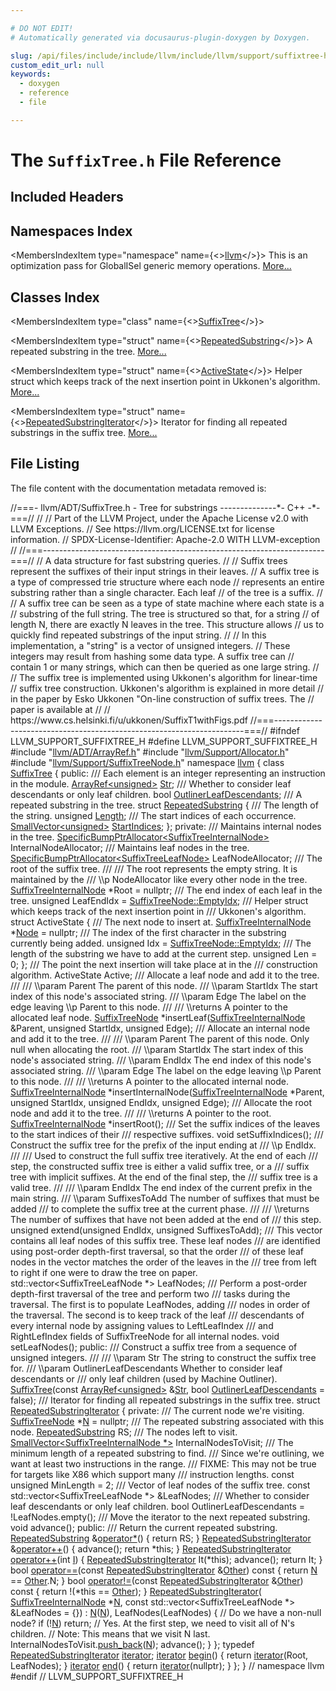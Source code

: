 ```yaml
---

# DO NOT EDIT!
# Automatically generated via docusaurus-plugin-doxygen by Doxygen.

slug: /api/files/include/include/llvm/include/llvm/support/suffixtree-h
custom_edit_url: null
keywords:
  - doxygen
  - reference
  - file

---
```





# The `SuffixTree.h` File Reference

<DoxygenPage pluginConfig={pluginConfig}>



## Included Headers

<IncludesList>
<IncludesListItem
  filePath="llvm/ADT/ArrayRef.h"
  permalink="/docs/api/files/include/include/llvm/include/llvm/adt/arrayref-h"
  isLocal="true" />
<IncludesListItem
  filePath="llvm/Support/Allocator.h"
  permalink="/docs/api/files/include/include/llvm/include/llvm/support/allocator-h"
  isLocal="true" />
<IncludesListItem
  filePath="llvm/Support/SuffixTreeNode.h"
  permalink="/docs/api/files/include/include/llvm/include/llvm/support/suffixtreenode-h"
  isLocal="true" />
</IncludesList>

## Namespaces Index

<MembersIndex>

<MembersIndexItem
  type="namespace"
  name={<><a href="/docs/api/namespaces/llvm">llvm</a></>}>
This is an optimization pass for GlobalISel generic memory operations. <a href="/docs/api/namespaces/llvm/#details">More...</a>
</MembersIndexItem>

</MembersIndex>

## Classes Index

<MembersIndex>

<MembersIndexItem
  type="class"
  name={<><a href="/docs/api/classes/llvm/suffixtree">SuffixTree</a></>}>
</MembersIndexItem>

<MembersIndexItem
  type="struct"
  name={<><a href="/docs/api/structs/llvm/suffixtree/repeatedsubstring">RepeatedSubstring</a></>}>
A repeated substring in the tree. <a href="/docs/api/structs/llvm/suffixtree/repeatedsubstring/#details">More...</a>
</MembersIndexItem>

<MembersIndexItem
  type="struct"
  name={<><a href="/docs/api/structs/llvm/suffixtree/activestate">ActiveState</a></>}>
Helper struct which keeps track of the next insertion point in Ukkonen&#39;s algorithm. <a href="/docs/api/structs/llvm/suffixtree/activestate/#details">More...</a>
</MembersIndexItem>

<MembersIndexItem
  type="struct"
  name={<><a href="/docs/api/structs/llvm/suffixtree/repeatedsubstringiterator">RepeatedSubstringIterator</a></>}>
Iterator for finding all repeated substrings in the suffix tree. <a href="/docs/api/structs/llvm/suffixtree/repeatedsubstringiterator/#details">More...</a>
</MembersIndexItem>

</MembersIndex>


## File Listing

The file content with the documentation metadata removed is:

<ProgramListing>

<Link id="l00001" /><CodeLine lineNumber="1"><span class="doxyHighlightComment">//===- llvm/ADT/SuffixTree.h - Tree for substrings --------------&#42;- C++ -&#42;-===//</span></CodeLine>
<Link id="l00002" /><CodeLine lineNumber="2"><span class="doxyHighlightComment">//</span></CodeLine>
<Link id="l00003" /><CodeLine lineNumber="3"><span class="doxyHighlightComment">// Part of the LLVM Project, under the Apache License v2.0 with LLVM Exceptions.</span></CodeLine>
<Link id="l00004" /><CodeLine lineNumber="4"><span class="doxyHighlightComment">// See https://llvm.org/LICENSE.txt for license information.</span></CodeLine>
<Link id="l00005" /><CodeLine lineNumber="5"><span class="doxyHighlightComment">// SPDX-License-Identifier: Apache-2.0 WITH LLVM-exception</span></CodeLine>
<Link id="l00006" /><CodeLine lineNumber="6"><span class="doxyHighlightComment">//</span></CodeLine>
<Link id="l00007" /><CodeLine lineNumber="7"><span class="doxyHighlightComment">//===----------------------------------------------------------------------===//</span></CodeLine>
<Link id="l00008" /><CodeLine lineNumber="8"><span class="doxyHighlightComment">// A data structure for fast substring queries.</span></CodeLine>
<Link id="l00009" /><CodeLine lineNumber="9"><span class="doxyHighlightComment">//</span></CodeLine>
<Link id="l00010" /><CodeLine lineNumber="10"><span class="doxyHighlightComment">// Suffix trees represent the suffixes of their input strings in their leaves.</span></CodeLine>
<Link id="l00011" /><CodeLine lineNumber="11"><span class="doxyHighlightComment">// A suffix tree is a type of compressed trie structure where each node</span></CodeLine>
<Link id="l00012" /><CodeLine lineNumber="12"><span class="doxyHighlightComment">// represents an entire substring rather than a single character. Each leaf</span></CodeLine>
<Link id="l00013" /><CodeLine lineNumber="13"><span class="doxyHighlightComment">// of the tree is a suffix.</span></CodeLine>
<Link id="l00014" /><CodeLine lineNumber="14"><span class="doxyHighlightComment">//</span></CodeLine>
<Link id="l00015" /><CodeLine lineNumber="15"><span class="doxyHighlightComment">// A suffix tree can be seen as a type of state machine where each state is a</span></CodeLine>
<Link id="l00016" /><CodeLine lineNumber="16"><span class="doxyHighlightComment">// substring of the full string. The tree is structured so that, for a string</span></CodeLine>
<Link id="l00017" /><CodeLine lineNumber="17"><span class="doxyHighlightComment">// of length N, there are exactly N leaves in the tree. This structure allows</span></CodeLine>
<Link id="l00018" /><CodeLine lineNumber="18"><span class="doxyHighlightComment">// us to quickly find repeated substrings of the input string.</span></CodeLine>
<Link id="l00019" /><CodeLine lineNumber="19"><span class="doxyHighlightComment">//</span></CodeLine>
<Link id="l00020" /><CodeLine lineNumber="20"><span class="doxyHighlightComment">// In this implementation, a &quot;string&quot; is a vector of unsigned integers.</span></CodeLine>
<Link id="l00021" /><CodeLine lineNumber="21"><span class="doxyHighlightComment">// These integers may result from hashing some data type. A suffix tree can</span></CodeLine>
<Link id="l00022" /><CodeLine lineNumber="22"><span class="doxyHighlightComment">// contain 1 or many strings, which can then be queried as one large string.</span></CodeLine>
<Link id="l00023" /><CodeLine lineNumber="23"><span class="doxyHighlightComment">//</span></CodeLine>
<Link id="l00024" /><CodeLine lineNumber="24"><span class="doxyHighlightComment">// The suffix tree is implemented using Ukkonen&#39;s algorithm for linear-time</span></CodeLine>
<Link id="l00025" /><CodeLine lineNumber="25"><span class="doxyHighlightComment">// suffix tree construction. Ukkonen&#39;s algorithm is explained in more detail</span></CodeLine>
<Link id="l00026" /><CodeLine lineNumber="26"><span class="doxyHighlightComment">// in the paper by Esko Ukkonen &quot;On-line construction of suffix trees. The</span></CodeLine>
<Link id="l00027" /><CodeLine lineNumber="27"><span class="doxyHighlightComment">// paper is available at</span></CodeLine>
<Link id="l00028" /><CodeLine lineNumber="28"><span class="doxyHighlightComment">//</span></CodeLine>
<Link id="l00029" /><CodeLine lineNumber="29"><span class="doxyHighlightComment">// https://www.cs.helsinki.fi/u/ukkonen/SuffixT1withFigs.pdf</span></CodeLine>
<Link id="l00030" /><CodeLine lineNumber="30"><span class="doxyHighlightComment">//===----------------------------------------------------------------------===//</span></CodeLine>
<Link id="l00031" /><CodeLine lineNumber="31"></CodeLine>
<Link id="l00032" /><CodeLine lineNumber="32"><span class="doxyHighlightPreprocessor">#ifndef LLVM&#95;SUPPORT&#95;SUFFIXTREE&#95;H</span></CodeLine>
<Link id="l00033" /><CodeLine lineNumber="33"><span class="doxyHighlightPreprocessor">#define LLVM&#95;SUPPORT&#95;SUFFIXTREE&#95;H</span></CodeLine>
<Link id="l00034" /><CodeLine lineNumber="34"></CodeLine>
<Link id="l00035" /><CodeLine lineNumber="35"><span class="doxyHighlightPreprocessor">#include &quot;<a href="/docs/api/files/include/include/llvm/include/llvm/adt/arrayref-h">llvm/ADT/ArrayRef.h</a>&quot;</span></CodeLine>
<Link id="l00036" /><CodeLine lineNumber="36"><span class="doxyHighlightPreprocessor">#include &quot;<a href="/docs/api/files/include/include/llvm/include/llvm/support/allocator-h">llvm/Support/Allocator.h</a>&quot;</span></CodeLine>
<Link id="l00037" /><CodeLine lineNumber="37"><span class="doxyHighlightPreprocessor">#include &quot;<a href="/docs/api/files/include/include/llvm/include/llvm/support/suffixtreenode-h">llvm/Support/SuffixTreeNode.h</a>&quot;</span></CodeLine>
<Link id="l00038" /><CodeLine lineNumber="38"></CodeLine>
<Link id="l00039" /><CodeLine lineNumber="39"><span class="doxyHighlightKeyword">namespace </span><span class="doxyHighlight"><a href="/docs/api/namespaces/llvm">llvm</a> &#123;</span></CodeLine>
<Link id="l00040" /><CodeLine lineNumber="40" lineLink="/docs/api/classes/llvm/suffixtree"><span class="doxyHighlightKeyword">class </span><span class="doxyHighlight"><a href="/docs/api/classes/llvm/suffixtree/#a27fe0d1c22c4e49e3909514161e7b481">SuffixTree</a> &#123;</span></CodeLine>
<Link id="l00041" /><CodeLine lineNumber="41"><span class="doxyHighlightKeyword">public</span><span class="doxyHighlight">:</span></CodeLine>
<Link id="l00042" /><CodeLine lineNumber="42"><span class="doxyHighlightComment">  /// Each element is an integer representing an instruction in the module.</span></CodeLine>
<Link id="l00043" /><CodeLine lineNumber="43" lineLink="/docs/api/classes/llvm/suffixtree/#aa49bfcd763abc20e39f1f6ea9bffc0fb"><span class="doxyHighlight">  <a href="/docs/api/classes/llvm/arrayref">ArrayRef&lt;unsigned&gt;</a> <a href="/docs/api/classes/llvm/suffixtree/#aa49bfcd763abc20e39f1f6ea9bffc0fb">Str</a>;</span></CodeLine>
<Link id="l00044" /><CodeLine lineNumber="44"></CodeLine>
<Link id="l00045" /><CodeLine lineNumber="45"><span class="doxyHighlightComment">  /// Whether to consider leaf descendants or only leaf children.</span></CodeLine>
<Link id="l00046" /><CodeLine lineNumber="46" lineLink="/docs/api/classes/llvm/suffixtree/#af73cec98a8c1f4c57f72cdd127716536"><span class="doxyHighlight">  </span><span class="doxyHighlightKeywordType">bool</span><span class="doxyHighlight"> <a href="/docs/api/classes/llvm/suffixtree/#af73cec98a8c1f4c57f72cdd127716536">OutlinerLeafDescendants</a>;</span></CodeLine>
<Link id="l00047" /><CodeLine lineNumber="47"></CodeLine>
<Link id="l00048" /><CodeLine lineNumber="48"><span class="doxyHighlightComment">  /// A repeated substring in the tree.</span></CodeLine>
<Link id="l00049" /><CodeLine lineNumber="49" lineLink="/docs/api/structs/llvm/suffixtree/repeatedsubstring"><span class="doxyHighlight">  </span><span class="doxyHighlightKeyword">struct </span><span class="doxyHighlight"><a href="/docs/api/structs/llvm/suffixtree/repeatedsubstring">RepeatedSubstring</a> &#123;</span></CodeLine>
<Link id="l00050" /><CodeLine lineNumber="50"><span class="doxyHighlightComment">    /// The length of the string.</span></CodeLine>
<Link id="l00051" /><CodeLine lineNumber="51" lineLink="/docs/api/structs/llvm/suffixtree/repeatedsubstring/#ad780377fbb89deb15edff3b2a46a0087"><span class="doxyHighlight">    </span><span class="doxyHighlightKeywordType">unsigned</span><span class="doxyHighlight"> <a href="/docs/api/structs/llvm/suffixtree/repeatedsubstring/#ad780377fbb89deb15edff3b2a46a0087">Length</a>;</span></CodeLine>
<Link id="l00052" /><CodeLine lineNumber="52"></CodeLine>
<Link id="l00053" /><CodeLine lineNumber="53"><span class="doxyHighlightComment">    /// The start indices of each occurrence.</span></CodeLine>
<Link id="l00054" /><CodeLine lineNumber="54" lineLink="/docs/api/structs/llvm/suffixtree/repeatedsubstring/#aad6ddbc1a3f079b548de9f43990488ac"><span class="doxyHighlight">    <a href="/docs/api/classes/llvm/smallvector">SmallVector&lt;unsigned&gt;</a> <a href="/docs/api/structs/llvm/suffixtree/repeatedsubstring/#aad6ddbc1a3f079b548de9f43990488ac">StartIndices</a>;</span></CodeLine>
<Link id="l00055" /><CodeLine lineNumber="55"><span class="doxyHighlight">  &#125;;</span></CodeLine>
<Link id="l00056" /><CodeLine lineNumber="56"></CodeLine>
<Link id="l00057" /><CodeLine lineNumber="57"><span class="doxyHighlightKeyword">private</span><span class="doxyHighlight">:</span></CodeLine>
<Link id="l00058" /><CodeLine lineNumber="58"><span class="doxyHighlightComment">  /// Maintains internal nodes in the tree.</span></CodeLine>
<Link id="l00059" /><CodeLine lineNumber="59"><span class="doxyHighlight">  <a href="/docs/api/classes/llvm/specificbumpptrallocator">SpecificBumpPtrAllocator&lt;SuffixTreeInternalNode&gt;</a> InternalNodeAllocator;</span></CodeLine>
<Link id="l00060" /><CodeLine lineNumber="60"><span class="doxyHighlightComment">  /// Maintains leaf nodes in the tree.</span></CodeLine>
<Link id="l00061" /><CodeLine lineNumber="61"><span class="doxyHighlight">  <a href="/docs/api/classes/llvm/specificbumpptrallocator">SpecificBumpPtrAllocator&lt;SuffixTreeLeafNode&gt;</a> LeafNodeAllocator;</span></CodeLine>
<Link id="l00062" /><CodeLine lineNumber="62"></CodeLine>
<Link id="l00063" /><CodeLine lineNumber="63"><span class="doxyHighlightComment">  /// The root of the suffix tree.</span></CodeLine>
<Link id="l00064" /><CodeLine lineNumber="64"><span class="doxyHighlightComment">  ///</span></CodeLine>
<Link id="l00065" /><CodeLine lineNumber="65"><span class="doxyHighlightComment">  /// The root represents the empty string. It is maintained by the</span></CodeLine>
<Link id="l00066" /><CodeLine lineNumber="66"><span class="doxyHighlightComment">  /// \\p NodeAllocator like every other node in the tree.</span></CodeLine>
<Link id="l00067" /><CodeLine lineNumber="67"><span class="doxyHighlight">  <a href="/docs/api/structs/llvm/suffixtreeinternalnode">SuffixTreeInternalNode</a> &#42;Root = </span><span class="doxyHighlightKeyword">nullptr</span><span class="doxyHighlight">;</span></CodeLine>
<Link id="l00068" /><CodeLine lineNumber="68"></CodeLine>
<Link id="l00069" /><CodeLine lineNumber="69"><span class="doxyHighlightComment">  /// The end index of each leaf in the tree.</span></CodeLine>
<Link id="l00070" /><CodeLine lineNumber="70"><span class="doxyHighlight">  </span><span class="doxyHighlightKeywordType">unsigned</span><span class="doxyHighlight"> LeafEndIdx = <a href="/docs/api/structs/llvm/suffixtreenode/#a9038deca521822084ac798637368c94e">SuffixTreeNode::EmptyIdx</a>;</span></CodeLine>
<Link id="l00071" /><CodeLine lineNumber="71"></CodeLine>
<Link id="l00072" /><CodeLine lineNumber="72"><span class="doxyHighlightComment">  /// Helper struct which keeps track of the next insertion point in</span></CodeLine>
<Link id="l00073" /><CodeLine lineNumber="73"><span class="doxyHighlightComment">  /// Ukkonen&#39;s algorithm.</span></CodeLine>
<Link id="l00074" /><CodeLine lineNumber="74"><span class="doxyHighlight">  </span><span class="doxyHighlightKeyword">struct </span><span class="doxyHighlight">ActiveState &#123;</span></CodeLine>
<Link id="l00075" /><CodeLine lineNumber="75"><span class="doxyHighlightComment">    /// The next node to insert at.</span></CodeLine>
<Link id="l00076" /><CodeLine lineNumber="76"><span class="doxyHighlight">    <a href="/docs/api/structs/llvm/suffixtreeinternalnode">SuffixTreeInternalNode</a> &#42;<a href="/docs/api/classes/node">Node</a> = </span><span class="doxyHighlightKeyword">nullptr</span><span class="doxyHighlight">;</span></CodeLine>
<Link id="l00077" /><CodeLine lineNumber="77"></CodeLine>
<Link id="l00078" /><CodeLine lineNumber="78"><span class="doxyHighlightComment">    /// The index of the first character in the substring currently being added.</span></CodeLine>
<Link id="l00079" /><CodeLine lineNumber="79"><span class="doxyHighlight">    </span><span class="doxyHighlightKeywordType">unsigned</span><span class="doxyHighlight"> Idx = <a href="/docs/api/structs/llvm/suffixtreenode/#a9038deca521822084ac798637368c94e">SuffixTreeNode::EmptyIdx</a>;</span></CodeLine>
<Link id="l00080" /><CodeLine lineNumber="80"></CodeLine>
<Link id="l00081" /><CodeLine lineNumber="81"><span class="doxyHighlightComment">    /// The length of the substring we have to add at the current step.</span></CodeLine>
<Link id="l00082" /><CodeLine lineNumber="82"><span class="doxyHighlight">    </span><span class="doxyHighlightKeywordType">unsigned</span><span class="doxyHighlight"> Len = 0;</span></CodeLine>
<Link id="l00083" /><CodeLine lineNumber="83"><span class="doxyHighlight">  &#125;;</span></CodeLine>
<Link id="l00084" /><CodeLine lineNumber="84"></CodeLine>
<Link id="l00085" /><CodeLine lineNumber="85"><span class="doxyHighlightComment">  /// The point the next insertion will take place at in the</span></CodeLine>
<Link id="l00086" /><CodeLine lineNumber="86"><span class="doxyHighlightComment">  /// construction algorithm.</span></CodeLine>
<Link id="l00087" /><CodeLine lineNumber="87"><span class="doxyHighlight">  ActiveState Active;</span></CodeLine>
<Link id="l00088" /><CodeLine lineNumber="88"></CodeLine>
<Link id="l00089" /><CodeLine lineNumber="89"><span class="doxyHighlightComment">  /// Allocate a leaf node and add it to the tree.</span></CodeLine>
<Link id="l00090" /><CodeLine lineNumber="90"><span class="doxyHighlightComment">  ///</span></CodeLine>
<Link id="l00091" /><CodeLine lineNumber="91"><span class="doxyHighlightComment">  /// \\param Parent The parent of this node.</span></CodeLine>
<Link id="l00092" /><CodeLine lineNumber="92"><span class="doxyHighlightComment">  /// \\param StartIdx The start index of this node&#39;s associated string.</span></CodeLine>
<Link id="l00093" /><CodeLine lineNumber="93"><span class="doxyHighlightComment">  /// \\param Edge The label on the edge leaving \\p Parent to this node.</span></CodeLine>
<Link id="l00094" /><CodeLine lineNumber="94"><span class="doxyHighlightComment">  ///</span></CodeLine>
<Link id="l00095" /><CodeLine lineNumber="95"><span class="doxyHighlightComment">  /// \\returns A pointer to the allocated leaf node.</span></CodeLine>
<Link id="l00096" /><CodeLine lineNumber="96"><span class="doxyHighlight">  <a href="/docs/api/structs/llvm/suffixtreenode">SuffixTreeNode</a> &#42;insertLeaf(<a href="/docs/api/structs/llvm/suffixtreeinternalnode">SuffixTreeInternalNode</a> &amp;Parent, </span><span class="doxyHighlightKeywordType">unsigned</span><span class="doxyHighlight"> StartIdx,</span></CodeLine>
<Link id="l00097" /><CodeLine lineNumber="97"><span class="doxyHighlight">                             </span><span class="doxyHighlightKeywordType">unsigned</span><span class="doxyHighlight"> Edge);</span></CodeLine>
<Link id="l00098" /><CodeLine lineNumber="98"></CodeLine>
<Link id="l00099" /><CodeLine lineNumber="99"><span class="doxyHighlightComment">  /// Allocate an internal node and add it to the tree.</span></CodeLine>
<Link id="l00100" /><CodeLine lineNumber="100"><span class="doxyHighlightComment">  ///</span></CodeLine>
<Link id="l00101" /><CodeLine lineNumber="101"><span class="doxyHighlightComment">  /// \\param Parent The parent of this node. Only null when allocating the root.</span></CodeLine>
<Link id="l00102" /><CodeLine lineNumber="102"><span class="doxyHighlightComment">  /// \\param StartIdx The start index of this node&#39;s associated string.</span></CodeLine>
<Link id="l00103" /><CodeLine lineNumber="103"><span class="doxyHighlightComment">  /// \\param EndIdx The end index of this node&#39;s associated string.</span></CodeLine>
<Link id="l00104" /><CodeLine lineNumber="104"><span class="doxyHighlightComment">  /// \\param Edge The label on the edge leaving \\p Parent to this node.</span></CodeLine>
<Link id="l00105" /><CodeLine lineNumber="105"><span class="doxyHighlightComment">  ///</span></CodeLine>
<Link id="l00106" /><CodeLine lineNumber="106"><span class="doxyHighlightComment">  /// \\returns A pointer to the allocated internal node.</span></CodeLine>
<Link id="l00107" /><CodeLine lineNumber="107"><span class="doxyHighlight">  <a href="/docs/api/structs/llvm/suffixtreeinternalnode">SuffixTreeInternalNode</a> &#42;insertInternalNode(<a href="/docs/api/structs/llvm/suffixtreeinternalnode">SuffixTreeInternalNode</a> &#42;Parent,</span></CodeLine>
<Link id="l00108" /><CodeLine lineNumber="108"><span class="doxyHighlight">                                             </span><span class="doxyHighlightKeywordType">unsigned</span><span class="doxyHighlight"> StartIdx, </span><span class="doxyHighlightKeywordType">unsigned</span><span class="doxyHighlight"> EndIdx,</span></CodeLine>
<Link id="l00109" /><CodeLine lineNumber="109"><span class="doxyHighlight">                                             </span><span class="doxyHighlightKeywordType">unsigned</span><span class="doxyHighlight"> Edge);</span></CodeLine>
<Link id="l00110" /><CodeLine lineNumber="110"></CodeLine>
<Link id="l00111" /><CodeLine lineNumber="111"><span class="doxyHighlightComment">  /// Allocate the root node and add it to the tree.</span></CodeLine>
<Link id="l00112" /><CodeLine lineNumber="112"><span class="doxyHighlightComment">  ///</span></CodeLine>
<Link id="l00113" /><CodeLine lineNumber="113"><span class="doxyHighlightComment">  /// \\returns A pointer to the root.</span></CodeLine>
<Link id="l00114" /><CodeLine lineNumber="114"><span class="doxyHighlight">  <a href="/docs/api/structs/llvm/suffixtreeinternalnode">SuffixTreeInternalNode</a> &#42;insertRoot();</span></CodeLine>
<Link id="l00115" /><CodeLine lineNumber="115"></CodeLine>
<Link id="l00116" /><CodeLine lineNumber="116"><span class="doxyHighlightComment">  /// Set the suffix indices of the leaves to the start indices of their</span></CodeLine>
<Link id="l00117" /><CodeLine lineNumber="117"><span class="doxyHighlightComment">  /// respective suffixes.</span></CodeLine>
<Link id="l00118" /><CodeLine lineNumber="118"><span class="doxyHighlight">  </span><span class="doxyHighlightKeywordType">void</span><span class="doxyHighlight"> setSuffixIndices();</span></CodeLine>
<Link id="l00119" /><CodeLine lineNumber="119"></CodeLine>
<Link id="l00120" /><CodeLine lineNumber="120"><span class="doxyHighlightComment">  /// Construct the suffix tree for the prefix of the input ending at</span></CodeLine>
<Link id="l00121" /><CodeLine lineNumber="121"><span class="doxyHighlightComment">  /// \\p EndIdx.</span></CodeLine>
<Link id="l00122" /><CodeLine lineNumber="122"><span class="doxyHighlightComment">  ///</span></CodeLine>
<Link id="l00123" /><CodeLine lineNumber="123"><span class="doxyHighlightComment">  /// Used to construct the full suffix tree iteratively. At the end of each</span></CodeLine>
<Link id="l00124" /><CodeLine lineNumber="124"><span class="doxyHighlightComment">  /// step, the constructed suffix tree is either a valid suffix tree, or a</span></CodeLine>
<Link id="l00125" /><CodeLine lineNumber="125"><span class="doxyHighlightComment">  /// suffix tree with implicit suffixes. At the end of the final step, the</span></CodeLine>
<Link id="l00126" /><CodeLine lineNumber="126"><span class="doxyHighlightComment">  /// suffix tree is a valid tree.</span></CodeLine>
<Link id="l00127" /><CodeLine lineNumber="127"><span class="doxyHighlightComment">  ///</span></CodeLine>
<Link id="l00128" /><CodeLine lineNumber="128"><span class="doxyHighlightComment">  /// \\param EndIdx The end index of the current prefix in the main string.</span></CodeLine>
<Link id="l00129" /><CodeLine lineNumber="129"><span class="doxyHighlightComment">  /// \\param SuffixesToAdd The number of suffixes that must be added</span></CodeLine>
<Link id="l00130" /><CodeLine lineNumber="130"><span class="doxyHighlightComment">  /// to complete the suffix tree at the current phase.</span></CodeLine>
<Link id="l00131" /><CodeLine lineNumber="131"><span class="doxyHighlightComment">  ///</span></CodeLine>
<Link id="l00132" /><CodeLine lineNumber="132"><span class="doxyHighlightComment">  /// \\returns The number of suffixes that have not been added at the end of</span></CodeLine>
<Link id="l00133" /><CodeLine lineNumber="133"><span class="doxyHighlightComment">  /// this step.</span></CodeLine>
<Link id="l00134" /><CodeLine lineNumber="134"><span class="doxyHighlight">  </span><span class="doxyHighlightKeywordType">unsigned</span><span class="doxyHighlight"> extend(</span><span class="doxyHighlightKeywordType">unsigned</span><span class="doxyHighlight"> EndIdx, </span><span class="doxyHighlightKeywordType">unsigned</span><span class="doxyHighlight"> SuffixesToAdd);</span></CodeLine>
<Link id="l00135" /><CodeLine lineNumber="135"></CodeLine>
<Link id="l00136" /><CodeLine lineNumber="136"><span class="doxyHighlightComment">  /// This vector contains all leaf nodes of this suffix tree. These leaf nodes</span></CodeLine>
<Link id="l00137" /><CodeLine lineNumber="137"><span class="doxyHighlightComment">  /// are identified using post-order depth-first traversal, so that the order</span></CodeLine>
<Link id="l00138" /><CodeLine lineNumber="138"><span class="doxyHighlightComment">  /// of these leaf nodes in the vector matches the order of the leaves in the</span></CodeLine>
<Link id="l00139" /><CodeLine lineNumber="139"><span class="doxyHighlightComment">  /// tree from left to right if one were to draw the tree on paper.</span></CodeLine>
<Link id="l00140" /><CodeLine lineNumber="140"><span class="doxyHighlight">  std::vector&lt;SuffixTreeLeafNode &#42;&gt; LeafNodes;</span></CodeLine>
<Link id="l00141" /><CodeLine lineNumber="141"></CodeLine>
<Link id="l00142" /><CodeLine lineNumber="142"><span class="doxyHighlightComment">  /// Perform a post-order depth-first traversal of the tree and perform two</span></CodeLine>
<Link id="l00143" /><CodeLine lineNumber="143"><span class="doxyHighlightComment">  /// tasks during the traversal. The first is to populate LeafNodes, adding</span></CodeLine>
<Link id="l00144" /><CodeLine lineNumber="144"><span class="doxyHighlightComment">  /// nodes in order of the traversal. The second is to keep track of the leaf</span></CodeLine>
<Link id="l00145" /><CodeLine lineNumber="145"><span class="doxyHighlightComment">  /// descendants of every internal node by assigning values to LeftLeafIndex</span></CodeLine>
<Link id="l00146" /><CodeLine lineNumber="146"><span class="doxyHighlightComment">  /// and RightLefIndex fields of SuffixTreeNode for all internal nodes.</span></CodeLine>
<Link id="l00147" /><CodeLine lineNumber="147"><span class="doxyHighlight">  </span><span class="doxyHighlightKeywordType">void</span><span class="doxyHighlight"> setLeafNodes();</span></CodeLine>
<Link id="l00148" /><CodeLine lineNumber="148"></CodeLine>
<Link id="l00149" /><CodeLine lineNumber="149"><span class="doxyHighlightKeyword">public</span><span class="doxyHighlight">:</span></CodeLine>
<Link id="l00150" /><CodeLine lineNumber="150"><span class="doxyHighlightComment">  /// Construct a suffix tree from a sequence of unsigned integers.</span></CodeLine>
<Link id="l00151" /><CodeLine lineNumber="151"><span class="doxyHighlightComment">  ///</span></CodeLine>
<Link id="l00152" /><CodeLine lineNumber="152"><span class="doxyHighlightComment">  /// \\param Str The string to construct the suffix tree for.</span></CodeLine>
<Link id="l00153" /><CodeLine lineNumber="153"><span class="doxyHighlightComment">  /// \\param OutlinerLeafDescendants Whether to consider leaf descendants or</span></CodeLine>
<Link id="l00154" /><CodeLine lineNumber="154"><span class="doxyHighlightComment">  /// only leaf children (used by Machine Outliner).</span></CodeLine>
<Link id="l00155" /><CodeLine lineNumber="155"><span class="doxyHighlight">  <a href="/docs/api/classes/llvm/suffixtree/#a27fe0d1c22c4e49e3909514161e7b481">SuffixTree</a>(</span><span class="doxyHighlightKeyword">const</span><span class="doxyHighlight"> <a href="/docs/api/classes/llvm/arrayref">ArrayRef&lt;unsigned&gt;</a> &amp;<a href="/docs/api/classes/llvm/suffixtree/#aa49bfcd763abc20e39f1f6ea9bffc0fb">Str</a>,</span></CodeLine>
<Link id="l00156" /><CodeLine lineNumber="156"><span class="doxyHighlight">             </span><span class="doxyHighlightKeywordType">bool</span><span class="doxyHighlight"> <a href="/docs/api/files/lib/lib/codegen/machineoutliner-cpp/#ab04e0eb540a588f835f9088d621f1382">OutlinerLeafDescendants</a> = </span><span class="doxyHighlightKeyword">false</span><span class="doxyHighlight">);</span></CodeLine>
<Link id="l00157" /><CodeLine lineNumber="157"></CodeLine>
<Link id="l00158" /><CodeLine lineNumber="158"><span class="doxyHighlightComment">  /// Iterator for finding all repeated substrings in the suffix tree.</span></CodeLine>
<Link id="l00159" /><CodeLine lineNumber="159" lineLink="/docs/api/structs/llvm/suffixtree/repeatedsubstringiterator"><span class="doxyHighlight">  </span><span class="doxyHighlightKeyword">struct </span><span class="doxyHighlight"><a href="/docs/api/structs/llvm/suffixtree/repeatedsubstringiterator/#a319c7993fd896765eb279c347dd2dc54">RepeatedSubstringIterator</a> &#123;</span></CodeLine>
<Link id="l00160" /><CodeLine lineNumber="160"><span class="doxyHighlight">  </span><span class="doxyHighlightKeyword">private</span><span class="doxyHighlight">:</span></CodeLine>
<Link id="l00161" /><CodeLine lineNumber="161"><span class="doxyHighlightComment">    /// The current node we&#39;re visiting.</span></CodeLine>
<Link id="l00162" /><CodeLine lineNumber="162"><span class="doxyHighlight">    <a href="/docs/api/structs/llvm/suffixtreenode">SuffixTreeNode</a> &#42;<a href="/docs/api/files/lib/lib/support/regcomp-c/#a0240ac851181b84ac374872dc5434ee4">N</a> = </span><span class="doxyHighlightKeyword">nullptr</span><span class="doxyHighlight">;</span></CodeLine>
<Link id="l00163" /><CodeLine lineNumber="163"></CodeLine>
<Link id="l00164" /><CodeLine lineNumber="164"><span class="doxyHighlightComment">    /// The repeated substring associated with this node.</span></CodeLine>
<Link id="l00165" /><CodeLine lineNumber="165"><span class="doxyHighlight">    <a href="/docs/api/structs/llvm/suffixtree/repeatedsubstring">RepeatedSubstring</a> RS;</span></CodeLine>
<Link id="l00166" /><CodeLine lineNumber="166"></CodeLine>
<Link id="l00167" /><CodeLine lineNumber="167"><span class="doxyHighlightComment">    /// The nodes left to visit.</span></CodeLine>
<Link id="l00168" /><CodeLine lineNumber="168"><span class="doxyHighlight">    <a href="/docs/api/classes/llvm/smallvector">SmallVector&lt;SuffixTreeInternalNode &#42;&gt;</a> InternalNodesToVisit;</span></CodeLine>
<Link id="l00169" /><CodeLine lineNumber="169"></CodeLine>
<Link id="l00170" /><CodeLine lineNumber="170"><span class="doxyHighlightComment">    /// The minimum length of a repeated substring to find.</span></CodeLine>
<Link id="l00171" /><CodeLine lineNumber="171"><span class="doxyHighlightComment">    /// Since we&#39;re outlining, we want at least two instructions in the range.</span></CodeLine>
<Link id="l00172" /><CodeLine lineNumber="172"><span class="doxyHighlightComment">    /// FIXME: This may not be true for targets like X86 which support many</span></CodeLine>
<Link id="l00173" /><CodeLine lineNumber="173"><span class="doxyHighlightComment">    /// instruction lengths.</span></CodeLine>
<Link id="l00174" /><CodeLine lineNumber="174"><span class="doxyHighlight">    </span><span class="doxyHighlightKeyword">const</span><span class="doxyHighlight"> </span><span class="doxyHighlightKeywordType">unsigned</span><span class="doxyHighlight"> MinLength = 2;</span></CodeLine>
<Link id="l00175" /><CodeLine lineNumber="175"></CodeLine>
<Link id="l00176" /><CodeLine lineNumber="176"><span class="doxyHighlightComment">    /// Vector of leaf nodes of the suffix tree.</span></CodeLine>
<Link id="l00177" /><CodeLine lineNumber="177"><span class="doxyHighlight">    </span><span class="doxyHighlightKeyword">const</span><span class="doxyHighlight"> std::vector&lt;SuffixTreeLeafNode &#42;&gt; &amp;LeafNodes;</span></CodeLine>
<Link id="l00178" /><CodeLine lineNumber="178"></CodeLine>
<Link id="l00179" /><CodeLine lineNumber="179"><span class="doxyHighlightComment">    /// Whether to consider leaf descendants or only leaf children.</span></CodeLine>
<Link id="l00180" /><CodeLine lineNumber="180"><span class="doxyHighlight">    </span><span class="doxyHighlightKeywordType">bool</span><span class="doxyHighlight"> OutlinerLeafDescendants = !LeafNodes.empty();</span></CodeLine>
<Link id="l00181" /><CodeLine lineNumber="181"></CodeLine>
<Link id="l00182" /><CodeLine lineNumber="182"><span class="doxyHighlightComment">    /// Move the iterator to the next repeated substring.</span></CodeLine>
<Link id="l00183" /><CodeLine lineNumber="183"><span class="doxyHighlight">    </span><span class="doxyHighlightKeywordType">void</span><span class="doxyHighlight"> advance();</span></CodeLine>
<Link id="l00184" /><CodeLine lineNumber="184"></CodeLine>
<Link id="l00185" /><CodeLine lineNumber="185"><span class="doxyHighlight">  </span><span class="doxyHighlightKeyword">public</span><span class="doxyHighlight">:</span></CodeLine>
<Link id="l00186" /><CodeLine lineNumber="186"><span class="doxyHighlightComment">    /// Return the current repeated substring.</span></CodeLine>
<Link id="l00187" /><CodeLine lineNumber="187" lineLink="/docs/api/structs/llvm/suffixtree/repeatedsubstringiterator/#a6832b25cc044e093b4e40c23457643bf"><span class="doxyHighlight">    <a href="/docs/api/structs/llvm/suffixtree/repeatedsubstring">RepeatedSubstring</a> &amp;<a href="/docs/api/structs/llvm/suffixtree/repeatedsubstringiterator/#a6832b25cc044e093b4e40c23457643bf">operator&#42;</a>() &#123; </span><span class="doxyHighlightKeywordFlow">return</span><span class="doxyHighlight"> RS; &#125;</span></CodeLine>
<Link id="l00188" /><CodeLine lineNumber="188"></CodeLine>
<Link id="l00189" /><CodeLine lineNumber="189" lineLink="/docs/api/structs/llvm/suffixtree/repeatedsubstringiterator/#afa6633893f4ee73d31c894c3b7c6dc0d"><span class="doxyHighlight">    <a href="/docs/api/structs/llvm/suffixtree/repeatedsubstringiterator/#a319c7993fd896765eb279c347dd2dc54">RepeatedSubstringIterator</a> &amp;<a href="/docs/api/structs/llvm/suffixtree/repeatedsubstringiterator/#afa6633893f4ee73d31c894c3b7c6dc0d">operator++</a>() &#123;</span></CodeLine>
<Link id="l00190" /><CodeLine lineNumber="190"><span class="doxyHighlight">      advance();</span></CodeLine>
<Link id="l00191" /><CodeLine lineNumber="191"><span class="doxyHighlight">      </span><span class="doxyHighlightKeywordFlow">return</span><span class="doxyHighlight"> &#42;</span><span class="doxyHighlightKeyword">this</span><span class="doxyHighlight">;</span></CodeLine>
<Link id="l00192" /><CodeLine lineNumber="192"><span class="doxyHighlight">    &#125;</span></CodeLine>
<Link id="l00193" /><CodeLine lineNumber="193"></CodeLine>
<Link id="l00194" /><CodeLine lineNumber="194" lineLink="/docs/api/structs/llvm/suffixtree/repeatedsubstringiterator/#a2fa63fa45f1ef594e239afbcc678936a"><span class="doxyHighlight">    <a href="/docs/api/structs/llvm/suffixtree/repeatedsubstringiterator/#a319c7993fd896765eb279c347dd2dc54">RepeatedSubstringIterator</a> <a href="/docs/api/structs/llvm/suffixtree/repeatedsubstringiterator/#a2fa63fa45f1ef594e239afbcc678936a">operator++</a>(</span><span class="doxyHighlightKeywordType">int</span><span class="doxyHighlight"> <a href="/docs/api/files/lib/lib/support/md5-cpp/#ac0eafdc9ee161b71e7af98af736952fd">I</a>) &#123;</span></CodeLine>
<Link id="l00195" /><CodeLine lineNumber="195"><span class="doxyHighlight">      <a href="/docs/api/structs/llvm/suffixtree/repeatedsubstringiterator/#a319c7993fd896765eb279c347dd2dc54">RepeatedSubstringIterator</a> It(&#42;</span><span class="doxyHighlightKeyword">this</span><span class="doxyHighlight">);</span></CodeLine>
<Link id="l00196" /><CodeLine lineNumber="196"><span class="doxyHighlight">      advance();</span></CodeLine>
<Link id="l00197" /><CodeLine lineNumber="197"><span class="doxyHighlight">      </span><span class="doxyHighlightKeywordFlow">return</span><span class="doxyHighlight"> It;</span></CodeLine>
<Link id="l00198" /><CodeLine lineNumber="198"><span class="doxyHighlight">    &#125;</span></CodeLine>
<Link id="l00199" /><CodeLine lineNumber="199"></CodeLine>
<Link id="l00200" /><CodeLine lineNumber="200" lineLink="/docs/api/structs/llvm/suffixtree/repeatedsubstringiterator/#a6bee815e9ceb96c9e3ea1ffe5f309973"><span class="doxyHighlight">    </span><span class="doxyHighlightKeywordType">bool</span><span class="doxyHighlight"> <a href="/docs/api/structs/llvm/suffixtree/repeatedsubstringiterator/#a6bee815e9ceb96c9e3ea1ffe5f309973">operator==</a>(</span><span class="doxyHighlightKeyword">const</span><span class="doxyHighlight"> <a href="/docs/api/structs/llvm/suffixtree/repeatedsubstringiterator/#a319c7993fd896765eb279c347dd2dc54">RepeatedSubstringIterator</a> &amp;<a href="/docs/api/namespaces/llvm/#a9eb4f5b98b70ee4fab9614ed58282c1fa6311ae17c1ee52b36e68aaf4ad066387">Other</a>)</span><span class="doxyHighlightKeyword"> const </span><span class="doxyHighlight">&#123;</span></CodeLine>
<Link id="l00201" /><CodeLine lineNumber="201"><span class="doxyHighlight">      </span><span class="doxyHighlightKeywordFlow">return</span><span class="doxyHighlight"> <a href="/docs/api/files/lib/lib/support/regcomp-c/#a0240ac851181b84ac374872dc5434ee4">N</a> == <a href="/docs/api/namespaces/llvm/#a9eb4f5b98b70ee4fab9614ed58282c1fa6311ae17c1ee52b36e68aaf4ad066387">Other</a>.N;</span></CodeLine>
<Link id="l00202" /><CodeLine lineNumber="202"><span class="doxyHighlight">    &#125;</span></CodeLine>
<Link id="l00203" /><CodeLine lineNumber="203" lineLink="/docs/api/structs/llvm/suffixtree/repeatedsubstringiterator/#a503534c99f418d7583115d60fa592736"><span class="doxyHighlight">    </span><span class="doxyHighlightKeywordType">bool</span><span class="doxyHighlight"> <a href="/docs/api/structs/llvm/suffixtree/repeatedsubstringiterator/#a503534c99f418d7583115d60fa592736">operator!=</a>(</span><span class="doxyHighlightKeyword">const</span><span class="doxyHighlight"> <a href="/docs/api/structs/llvm/suffixtree/repeatedsubstringiterator/#a319c7993fd896765eb279c347dd2dc54">RepeatedSubstringIterator</a> &amp;<a href="/docs/api/namespaces/llvm/#a9eb4f5b98b70ee4fab9614ed58282c1fa6311ae17c1ee52b36e68aaf4ad066387">Other</a>)</span><span class="doxyHighlightKeyword"> const </span><span class="doxyHighlight">&#123;</span></CodeLine>
<Link id="l00204" /><CodeLine lineNumber="204"><span class="doxyHighlight">      </span><span class="doxyHighlightKeywordFlow">return</span><span class="doxyHighlight"> !(&#42;</span><span class="doxyHighlightKeyword">this</span><span class="doxyHighlight"> == <a href="/docs/api/namespaces/llvm/#a9eb4f5b98b70ee4fab9614ed58282c1fa6311ae17c1ee52b36e68aaf4ad066387">Other</a>);</span></CodeLine>
<Link id="l00205" /><CodeLine lineNumber="205"><span class="doxyHighlight">    &#125;</span></CodeLine>
<Link id="l00206" /><CodeLine lineNumber="206"></CodeLine>
<Link id="l00207" /><CodeLine lineNumber="207" lineLink="/docs/api/structs/llvm/suffixtree/repeatedsubstringiterator/#a319c7993fd896765eb279c347dd2dc54"><span class="doxyHighlight">    <a href="/docs/api/structs/llvm/suffixtree/repeatedsubstringiterator/#a319c7993fd896765eb279c347dd2dc54">RepeatedSubstringIterator</a>(</span></CodeLine>
<Link id="l00208" /><CodeLine lineNumber="208"><span class="doxyHighlight">        <a href="/docs/api/structs/llvm/suffixtreeinternalnode">SuffixTreeInternalNode</a> &#42;<a href="/docs/api/files/lib/lib/support/regcomp-c/#a0240ac851181b84ac374872dc5434ee4">N</a>,</span></CodeLine>
<Link id="l00209" /><CodeLine lineNumber="209"><span class="doxyHighlight">        </span><span class="doxyHighlightKeyword">const</span><span class="doxyHighlight"> std::vector&lt;SuffixTreeLeafNode &#42;&gt; &amp;LeafNodes = &#123;&#125;)</span></CodeLine>
<Link id="l00210" /><CodeLine lineNumber="210"><span class="doxyHighlight">        : <a href="/docs/api/files/lib/lib/support/regcomp-c/#a0240ac851181b84ac374872dc5434ee4">N</a>(<a href="/docs/api/files/lib/lib/support/regcomp-c/#a0240ac851181b84ac374872dc5434ee4">N</a>), LeafNodes(LeafNodes) &#123;</span></CodeLine>
<Link id="l00211" /><CodeLine lineNumber="211"><span class="doxyHighlight">      </span><span class="doxyHighlightComment">// Do we have a non-null node?</span></CodeLine>
<Link id="l00212" /><CodeLine lineNumber="212"><span class="doxyHighlight">      </span><span class="doxyHighlightKeywordFlow">if</span><span class="doxyHighlight"> (!<a href="/docs/api/files/lib/lib/support/regcomp-c/#a0240ac851181b84ac374872dc5434ee4">N</a>)</span></CodeLine>
<Link id="l00213" /><CodeLine lineNumber="213"><span class="doxyHighlight">        </span><span class="doxyHighlightKeywordFlow">return</span><span class="doxyHighlight">;</span></CodeLine>
<Link id="l00214" /><CodeLine lineNumber="214"><span class="doxyHighlight">      </span><span class="doxyHighlightComment">// Yes. At the first step, we need to visit all of N&#39;s children.</span></CodeLine>
<Link id="l00215" /><CodeLine lineNumber="215"><span class="doxyHighlight">      </span><span class="doxyHighlightComment">// Note: This means that we visit N last.</span></CodeLine>
<Link id="l00216" /><CodeLine lineNumber="216"><span class="doxyHighlight">      InternalNodesToVisit.<a href="/docs/api/classes/llvm/smallvectortemplatebase/#af42bfbc067df27c19ee2fc859df58799">push&#95;back</a>(<a href="/docs/api/files/lib/lib/support/regcomp-c/#a0240ac851181b84ac374872dc5434ee4">N</a>);</span></CodeLine>
<Link id="l00217" /><CodeLine lineNumber="217"><span class="doxyHighlight">      advance();</span></CodeLine>
<Link id="l00218" /><CodeLine lineNumber="218"><span class="doxyHighlight">    &#125;</span></CodeLine>
<Link id="l00219" /><CodeLine lineNumber="219"><span class="doxyHighlight">  &#125;;</span></CodeLine>
<Link id="l00220" /><CodeLine lineNumber="220"></CodeLine>
<Link id="l00221" /><CodeLine lineNumber="221" lineLink="/docs/api/classes/llvm/suffixtree/#aabca947847ba6f5cc1361be91ba9717c"><span class="doxyHighlight">  </span><span class="doxyHighlightKeyword">typedef</span><span class="doxyHighlight"> <a href="/docs/api/structs/llvm/suffixtree/repeatedsubstringiterator">RepeatedSubstringIterator</a> <a href="/docs/api/classes/llvm/suffixtree/#aabca947847ba6f5cc1361be91ba9717c">iterator</a>;</span></CodeLine>
<Link id="l00222" /><CodeLine lineNumber="222" lineLink="/docs/api/classes/llvm/suffixtree/#a53f2e900a260f932d4f3d87c93c55eaa"><span class="doxyHighlight">  <a href="/docs/api/classes/llvm/suffixtree/#aabca947847ba6f5cc1361be91ba9717c">iterator</a> <a href="/docs/api/classes/llvm/suffixtree/#a53f2e900a260f932d4f3d87c93c55eaa">begin</a>() &#123; </span><span class="doxyHighlightKeywordFlow">return</span><span class="doxyHighlight"> <a href="/docs/api/classes/llvm/suffixtree/#aabca947847ba6f5cc1361be91ba9717c">iterator</a>(Root, LeafNodes); &#125;</span></CodeLine>
<Link id="l00223" /><CodeLine lineNumber="223" lineLink="/docs/api/classes/llvm/suffixtree/#a94ad78b0bfc461f317f6824aca96e486"><span class="doxyHighlight">  <a href="/docs/api/classes/llvm/suffixtree/#aabca947847ba6f5cc1361be91ba9717c">iterator</a> <a href="/docs/api/classes/llvm/suffixtree/#a94ad78b0bfc461f317f6824aca96e486">end</a>() &#123; </span><span class="doxyHighlightKeywordFlow">return</span><span class="doxyHighlight"> <a href="/docs/api/classes/llvm/suffixtree/#aabca947847ba6f5cc1361be91ba9717c">iterator</a>(</span><span class="doxyHighlightKeyword">nullptr</span><span class="doxyHighlight">); &#125;</span></CodeLine>
<Link id="l00224" /><CodeLine lineNumber="224"><span class="doxyHighlight">&#125;;</span></CodeLine>
<Link id="l00225" /><CodeLine lineNumber="225"></CodeLine>
<Link id="l00226" /><CodeLine lineNumber="226"><span class="doxyHighlight">&#125; </span><span class="doxyHighlightComment">// namespace llvm</span></CodeLine>
<Link id="l00227" /><CodeLine lineNumber="227"></CodeLine>
<Link id="l00228" /><CodeLine lineNumber="228"><span class="doxyHighlightPreprocessor">#endif </span><span class="doxyHighlightComment">// LLVM&#95;SUPPORT&#95;SUFFIXTREE&#95;H</span></CodeLine>

</ProgramListing>


</DoxygenPage>
